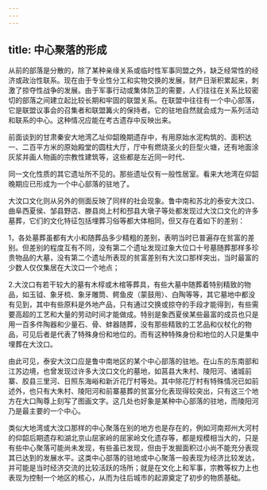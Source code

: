```yaml
---
---
---
```

title: 中心聚落的形成
---



从前的部落是分散的，除了某种亲缘关系或临时性军事同盟之外，缺乏经常性的经济或政治性联系。现在由于专业性分工和实物交换的发展，财产日渐积累起来，刺激了掠夺性战争的发展。由于军事行动或集体防卫的需要，人们往往在关系比较密切的部落之间建立起比较长期和牢固的联盟关系。在联盟中往往有一个中心部落，它是联盟议事会的召集者和联盟篝火的保持者。它的驻地自然就会成为一系列活动和联系的中心。这种情况应能在考古遗存中反映出来。

前面谈到的甘肃秦安大地湾乙址仰韶晚期遗存中，有用原始水泥构筑的、面积达一、二百平方米的原始殿堂的圆柱大厅，厅中有燃烧圣火的巨型火塘，还有地面涂灰浆并画人物画的宗教性建筑等，这些都是左近同一时代、

同一文化性质的其它遗址所不见的。那些遗址仅有一般性居室。看来大地湾在仰韶晚期应已形成为一个中心部落的驻地了。

大汶口文化则从另外的侧面反映了同样的社会现象。鲁中南和苏北的泰安大汶口、曲阜西夏侯、邹县野店、滕县岗上村和邳县大墩子等处都发现过大汶口文化的许多墓葬，它们的文化特征包括埋葬习俗等都大体相同，但又存在着如下的差别：

1，各处墓葬虽都有大小和随葬品多少精粗的差别，表明当时已普遍存在贫富的差别。但差别的程度互有不同，没有第二个遗址发现过象大位口十号墓随葬那样多珍贵物品的大墓，没有第二个遗址所表现的贫富差别有大汶口那样突出，当时最富的少数人仅仅集居在大汶口一个地点；

2.大汶口有若干较大的墓有木椁或木棺等葬具，有些大墓中随葬着特别精致的物品，如玉钺、象牙梳、象牙雕筒、鳄鱼皮（蒙鼓用）、白陶等等，其它墓地中都没有见到，其中有些原料是外地产品，只有通过交换或掠夺的手段才能得到，有些需要高超的工艺和大量的劳动时间才能做成。特别是象西夏侯某些最富的成员也只是用一百多件陶器和少量石、骨、蚌器随葬，没有那些精致的工艺品和仪杖化的物品，可见后者是代表了特殊身份和地位的。而有这种特殊身份和地位的人只是集中埋葬在大汶口。

由此可见，泰安大汶口应是鲁中南地区的某个中心部落的驻地。在山东的东南部和江苏边境，也曾发现过许多大汶口文化的墓地，如莒县大朱村、陵阳河、诸城前寨、胶县三里河、日照东海峪和新沂花厅村等处。其中除花厅村有特殊情况已如前述外，也只有大朱村、陵阳河和前寨墓葬的贫富分化表现得较突出，只有这三个地方在大口陶尊上刻写了图画文字。这几处也好象是某种中心部落的驻地，而陵阳河乃是最主要的一个中心。

类似大地湾或大汶口那样的中心聚落在别的地方也是存在的，例如河南郑州大河村的仰韶后期遗存和湖北京山屈家岭的屈家岭文化遗存等，都是规模相当大的，只是有些中心聚落可能尚未发现，有些虽已发现，但由于发掘面积过小尚不能充分表现其已达到的发展水平。这类中心部落的驻地或中心聚落一般表现为经济比较发达，并可能是当时经济交流的比较活跃的场所；就是在文化上和军事，宗教等权力上也表现为控制一个地区的核心，从而为往后城市的起源奠定了初步的物质基础。